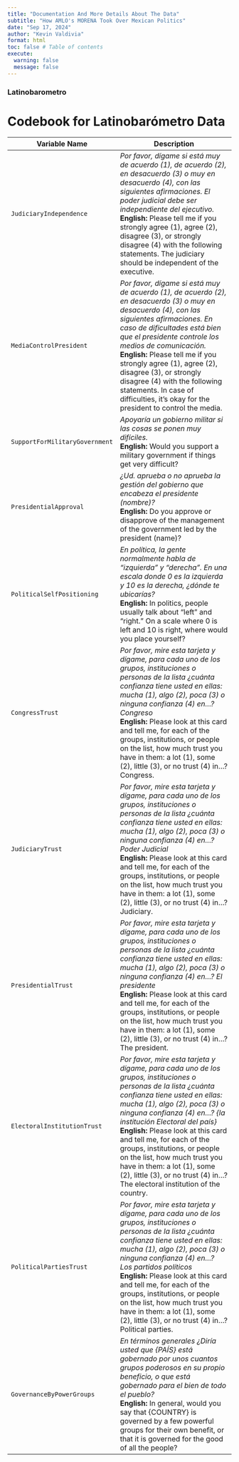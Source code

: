 ```yaml
---
title: "Documentation And More Details About The Data"
subtitle: "How AMLO's MORENA Took Over Mexican Politics"
date: "Sep 17, 2024"
author: "Kevin Valdivia"
format: html
toc: false # Table of contents
execute: 
  warning: false
  message: false
---
```


### Latinobarometro

# Codebook for Latinobarómetro Data

| Variable Name                  | Description                                                                                                                                                                                                                                                                                                                                                                                                                                                                                                 |
|--------------------|----------------------------------------------------|
| `JudiciaryIndependence`        | *Por favor, dígame si está muy de acuerdo (1), de acuerdo (2), en desacuerdo (3) o muy en desacuerdo (4), con las siguientes afirmaciones. El poder judicial debe ser independiente del ejecutivo.* <br> **English:** Please tell me if you strongly agree (1), agree (2), disagree (3), or strongly disagree (4) with the following statements. The judiciary should be independent of the executive.                                                                                                      |
| `MediaControlPresident`        | *Por favor, dígame si está muy de acuerdo (1), de acuerdo (2), en desacuerdo (3) o muy en desacuerdo (4), con las siguientes afirmaciones. En caso de dificultades está bien que el presidente controle los medios de comunicación.* <br> **English:** Please tell me if you strongly agree (1), agree (2), disagree (3), or strongly disagree (4) with the following statements. In case of difficulties, it's okay for the president to control the media.                                                |
| `SupportForMilitaryGovernment` | *Apoyaría un gobierno militar si las cosas se ponen muy difíciles.* <br> **English:** Would you support a military government if things get very difficult?                                                                                                                                                                                                                                                                                                                                                 |
| `PresidentialApproval`         | *¿Ud. aprueba o no aprueba la gestión del gobierno que encabeza el presidente (nombre)?* <br> **English:** Do you approve or disapprove of the management of the government led by the president (name)?                                                                                                                                                                                                                                                                                                    |
| `PoliticalSelfPositioning`     | *En política, la gente normalmente habla de “izquierda” y “derecha”. En una escala donde 0 es la izquierda y 10 es la derecha, ¿dónde te ubicarías?* <br> **English:** In politics, people usually talk about “left” and “right.” On a scale where 0 is left and 10 is right, where would you place yourself?                                                                                                                                                                                               |
| `CongressTrust`                | *Por favor, mire esta tarjeta y dígame, para cada uno de los grupos, instituciones o personas de la lista ¿cuánta confianza tiene usted en ellas: mucha (1), algo (2), poca (3) o ninguna confianza (4) en...? Congreso* <br> **English:** Please look at this card and tell me, for each of the groups, institutions, or people on the list, how much trust you have in them: a lot (1), some (2), little (3), or no trust (4) in...? Congress.                                                            |
| `JudiciaryTrust`               | *Por favor, mire esta tarjeta y dígame, para cada uno de los grupos, instituciones o personas de la lista ¿cuánta confianza tiene usted en ellas: mucha (1), algo (2), poca (3) o ninguna confianza (4) en...? Poder Judicial* <br> **English:** Please look at this card and tell me, for each of the groups, institutions, or people on the list, how much trust you have in them: a lot (1), some (2), little (3), or no trust (4) in...? Judiciary.                                                     |
| `PresidentialTrust`            | *Por favor, mire esta tarjeta y dígame, para cada uno de los grupos, instituciones o personas de la lista ¿cuánta confianza tiene usted en ellas: mucha (1), algo (2), poca (3) o ninguna confianza (4) en...? El presidente* <br> **English:** Please look at this card and tell me, for each of the groups, institutions, or people on the list, how much trust you have in them: a lot (1), some (2), little (3), or no trust (4) in...? The president.                                                  |
| `ElectoralInstitutionTrust`    | *Por favor, mire esta tarjeta y dígame, para cada uno de los grupos, instituciones o personas de la lista ¿cuánta confianza tiene usted en ellas: mucha (1), algo (2), poca (3) o ninguna confianza (4) en...? {la institución Electoral del país}* <br> **English:** Please look at this card and tell me, for each of the groups, institutions, or people on the list, how much trust you have in them: a lot (1), some (2), little (3), or no trust (4) in...? The electoral institution of the country. |
| `PoliticalPartiesTrust`        | *Por favor, mire esta tarjeta y dígame, para cada uno de los grupos, instituciones o personas de la lista ¿cuánta confianza tiene usted en ellas: mucha (1), algo (2), poca (3) o ninguna confianza (4) en...? Los partidos políticos* <br> **English:** Please look at this card and tell me, for each of the groups, institutions, or people on the list, how much trust you have in them: a lot (1), some (2), little (3), or no trust (4) in...? Political parties.                                     |
| `GovernanceByPowerGroups`      | *En términos generales ¿Diría usted que {PAÍS} está gobernado por unos cuantos grupos poderosos en su propio beneficio, o que está gobernado para el bien de todo el pueblo?* <br> **English:** In general, would you say that {COUNTRY} is governed by a few powerful groups for their own benefit, or that it is governed for the good of all the people?                                                                                                                                                 |
